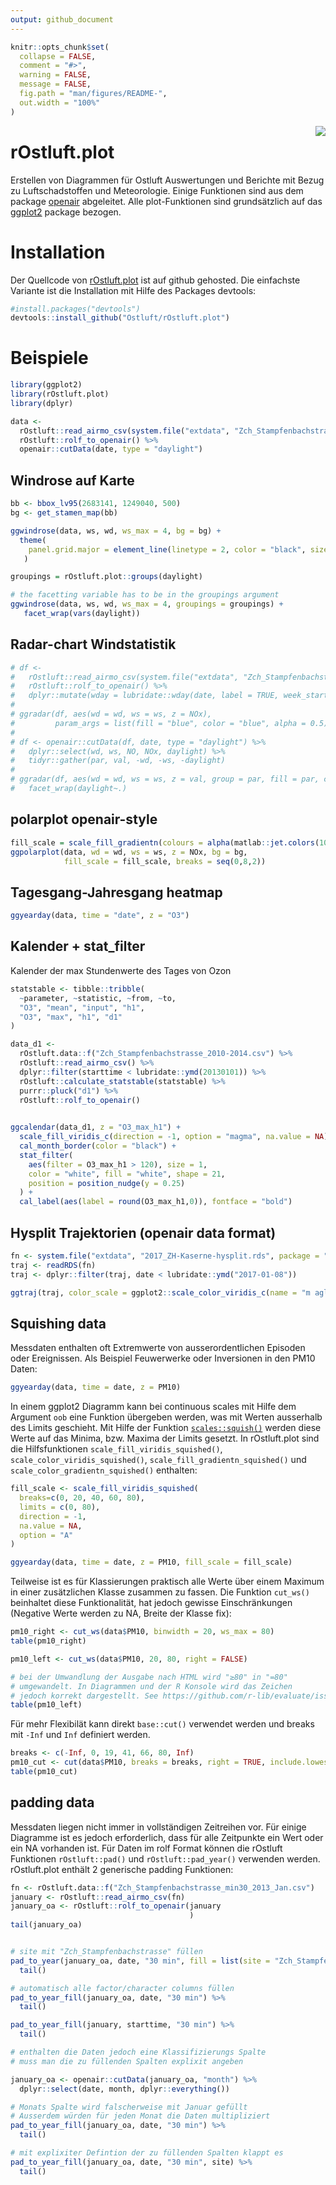 ```yaml
---
output: github_document
---
```

<!-- README.md is generated from README.Rmd. Please edit that file -->



```r
knitr::opts_chunk$set(
  collapse = FALSE,
  comment = "#>",
  warning = FALSE,
  message = FALSE,
  fig.path = "man/figures/README-",
  out.width = "100%"
)
```

<img src="man/figures/logo.png" align="right" />

# rOstluft.plot

Erstellen von Diagrammen für Ostluft Auswertungen und Berichte mit Bezug zu Luftschadstoffen und Meteorologie.
Einige Funktionen sind aus dem package [openair](http://www.openair-project.org) abgeleitet. Alle plot-Funktionen sind grundsätzlich auf das [ggplot2](https://ggplot2.tidyverse.org) package bezogen.


# Installation

Der Quellcode von [rOstluft.plot](https://github.com/Ostluft/rOstluft.plot) ist auf github gehosted. Die einfachste 
Variante ist die Installation mit Hilfe des Packages devtools:

```r
#install.packages("devtools")
devtools::install_github("Ostluft/rOstluft.plot")
```



# Beispiele


```r
library(ggplot2)
library(rOstluft.plot)
library(dplyr)

data <-
  rOstluft::read_airmo_csv(system.file("extdata", "Zch_Stampfenbachstrasse_2010-2014.csv", package = "rOstluft.data", mustWork = TRUE)) %>%
  rOstluft::rolf_to_openair() %>%
  openair::cutData(date, type = "daylight")
```



## Windrose auf Karte

```r
bb <- bbox_lv95(2683141, 1249040, 500)
bg <- get_stamen_map(bb)

ggwindrose(data, ws, wd, ws_max = 4, bg = bg) +
  theme(
    panel.grid.major = element_line(linetype = 2, color = "black", size = 0.5)
   )

groupings = rOstluft.plot::groups(daylight)

# the facetting variable has to be in the groupings argument
ggwindrose(data, ws, wd, ws_max = 4, groupings = groupings) +
   facet_wrap(vars(daylight))
```




## Radar-chart Windstatistik

```r
# df <-
#   rOstluft::read_airmo_csv(system.file("extdata", "Zch_Stampfenbachstrasse_2010-2014.csv",package = "rOstluft.data", mustWork = TRUE)) %>%
#   rOstluft::rolf_to_openair() %>%
#   dplyr::mutate(wday = lubridate::wday(date, label = TRUE, week_start = 1))
# 
# ggradar(df, aes(wd = wd, ws = ws, z = NOx), 
#         param_args = list(fill = "blue", color = "blue", alpha = 0.5)) + ylab("NOx")
# 
# df <- openair::cutData(df, date, type = "daylight") %>% 
#   dplyr::select(wd, ws, NO, NOx, daylight) %>% 
#   tidyr::gather(par, val, -wd, -ws, -daylight)
#  
# ggradar(df, aes(wd = wd, ws = ws, z = val, group = par, fill = par, color = par)) + ylab("mean") +
#   facet_wrap(daylight~.)
```




## polarplot openair-style

```r
fill_scale = scale_fill_gradientn(colours = alpha(matlab::jet.colors(100), 0.75), na.value = NA)
ggpolarplot(data, wd = wd, ws = ws, z = NOx, bg = bg, 
            fill_scale = fill_scale, breaks = seq(0,8,2))
```





## Tagesgang-Jahresgang heatmap

```r
ggyearday(data, time = "date", z = "O3")
```





## Kalender + stat_filter

Kalender der max Stundenwerte des Tages von Ozon  

```r
statstable <- tibble::tribble(
  ~parameter, ~statistic, ~from, ~to,
  "O3", "mean", "input", "h1",
  "O3", "max", "h1", "d1"
)

data_d1 <- 
  rOstluft.data::f("Zch_Stampfenbachstrasse_2010-2014.csv") %>% 
  rOstluft::read_airmo_csv() %>%
  dplyr::filter(starttime < lubridate::ymd(20130101)) %>% 
  rOstluft::calculate_statstable(statstable) %>%
  purrr::pluck("d1") %>% 
  rOstluft::rolf_to_openair()

  
ggcalendar(data_d1, z = "O3_max_h1") +
  scale_fill_viridis_c(direction = -1, option = "magma", na.value = NA) +
  cal_month_border(color = "black") +
  stat_filter(
    aes(filter = O3_max_h1 > 120), size = 1, 
    color = "white", fill = "white", shape = 21,
    position = position_nudge(y = 0.25)
  ) +
  cal_label(aes(label = round(O3_max_h1,0)), fontface = "bold")
```


## Hysplit Trajektorien (openair data format)

```r
fn <- system.file("extdata", "2017_ZH-Kaserne-hysplit.rds", package = "rOstluft.data")
traj <- readRDS(fn)
traj <- dplyr::filter(traj, date < lubridate::ymd("2017-01-08"))

ggtraj(traj, color_scale = ggplot2::scale_color_viridis_c(name = "m agl."))
```

## Squishing data

Messdaten enthalten oft Extremwerte von ausserordentlichen Episoden oder Ereignissen. Als Beispiel Feuwerwerke  oder Inversionen in den PM10 Daten:


```r
ggyearday(data, time = date, z = PM10)
```

In einem ggplot2 Diagramm kann bei continuous scales mit Hilfe dem Argument `oob` eine Funktion übergeben werden, was mit Werten ausserhalb des Limits geschieht. Mit Hilfe der Funktion [`scales::squish()`](https://scales.r-lib.org/reference/squish.html) werden diese Werte auf das Minima, bzw. Maxima der Limits gesetzt. In rOstluft.plot sind die Hilfsfunktionen `scale_fill_viridis_squished()`, `scale_color_viridis_squished()`, `scale_fill_gradientn_squished()` und `scale_color_gradientn_squished()` enthalten:

```r
fill_scale <- scale_fill_viridis_squished(
  breaks=c(0, 20, 40, 60, 80), 
  limits = c(0, 80),
  direction = -1, 
  na.value = NA, 
  option = "A"
)

ggyearday(data, time = date, z = PM10, fill_scale = fill_scale)
```

Teilweise ist es für Klassierungen praktisch alle Werte über einem Maximum in einer zusätzlichen Klasse zusammen zu fassen. Die Funktion `cut_ws()` beinhaltet diese Funktionalität, hat jedoch gewisse Einschränkungen (Negative Werte werden zu NA, Breite der Klasse fix):

```r
pm10_right <- cut_ws(data$PM10, binwidth = 20, ws_max = 80)
table(pm10_right)

pm10_left <- cut_ws(data$PM10, 20, 80, right = FALSE)

# bei der Umwandlung der Ausgabe nach HTML wird "≥80" in "=80" 
# umgewandelt. In Diagrammen und der R Konsole wird das Zeichen
# jedoch korrekt dargestellt. See https://github.com/r-lib/evaluate/issues/59
table(pm10_left)
```

Für mehr Flexibilät kann direkt `base::cut()` verwendet werden und breaks mit `-Inf` und `Inf` definiert werden.
```r
breaks <- c(-Inf, 0, 19, 41, 66, 80, Inf)
pm10_cut <- cut(data$PM10, breaks = breaks, right = TRUE, include.lowest = TRUE)
table(pm10_cut)
```


## padding data

Messdaten liegen nicht immer in vollständigen Zeitreihen vor. Für einige Diagramme ist es jedoch erforderlich, dass für alle Zeitpunkte ein Wert oder ein NA vorhanden ist. Für Daten im rolf Format können die rOstluft Funktionen `rOstluft::pad()` und `rOstluft::pad_year()` verwenden werden. rOstluft.plot enthält 2 generische padding Funktionen:

```r
fn <- rOstluft.data::f("Zch_Stampfenbachstrasse_min30_2013_Jan.csv")
january <- rOstluft::read_airmo_csv(fn)
january_oa <- rOstluft::rolf_to_openair(january
                                        )
tail(january_oa)


# site mit "Zch_Stampfenbachstrasse" füllen
pad_to_year(january_oa, date, "30 min", fill = list(site = "Zch_Stampfenbachstrasse")) %>% 
  tail()

# automatisch alle factor/character columns füllen
pad_to_year_fill(january_oa, date, "30 min") %>% 
  tail()

pad_to_year_fill(january, starttime, "30 min") %>% 
  tail()

# enthalten die Daten jedoch eine Klassifizierungs Spalte
# muss man die zu füllenden Spalten explixit angeben

january_oa <- openair::cutData(january_oa, "month") %>% 
  dplyr::select(date, month, dplyr::everything())

# Monats Spalte wird falscherweise mit Januar gefüllt
# Ausserdem würden für jeden Monat die Daten multipliziert
pad_to_year_fill(january_oa, date, "30 min") %>% 
  tail()

# mit explixiter Defintion der zu füllenden Spalten klappt es
pad_to_year_fill(january_oa, date, "30 min", site) %>% 
  tail()
```



